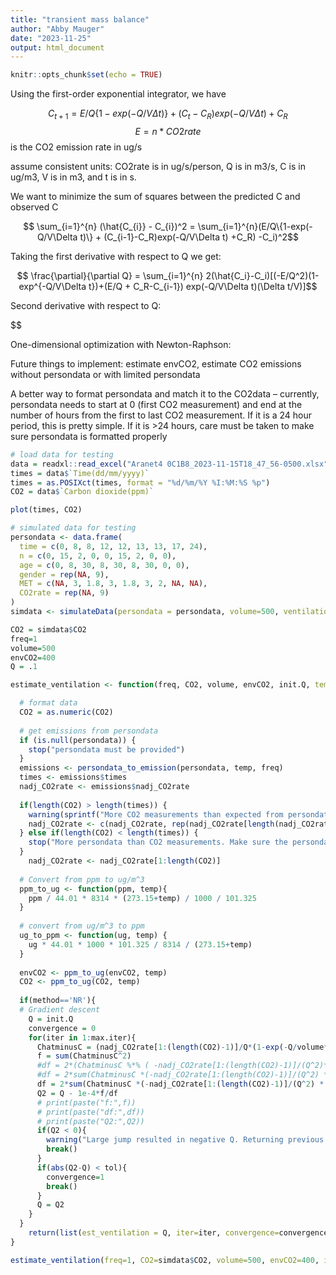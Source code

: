 ```yaml
---
title: "transient mass balance"
author: "Abby Mauger"
date: "2023-11-25"
output: html_document
---
```


```r
knitr::opts_chunk$set(echo = TRUE)
```

Using the first-order exponential integrator, we have

$$ C_{t+1} = E/Q\{1-exp(-Q/V\Delta t)\} + (C_{t}-C_R)exp(-Q/V\Delta t) +C_R $$
$$ E = n * CO2rate $$ is the CO2 emission rate in ug/s

assume consistent units: CO2rate is in ug/s/person, Q is in m3/s, C is in ug/m3, V is in m3, and t is in s.

We want to minimize the sum of squares between the predicted C and observed C

$$ \sum_{i=1}^{n} (\hat{C_{i}} - C_{i})^2 = \sum_{i=1}^{n}(E/Q\{1-exp(-Q/V\Delta t)\} + (C_{i-1}-C_R)exp(-Q/V\Delta t) +C_R) -C_i)^2$$

Taking the first derivative with respect to Q we get:

$$ \frac{\partial}{\partial Q} = \sum_{i=1}^{n} 2(\hat{C_i}-C_i)[(-E/Q^2)(1-exp^{-Q/V\Delta t})+(E/Q + C_R-C_{i-1})
exp(-Q/V\Delta t)(\Delta t/V)]$$


Second derivative with respect to Q:

$$


One-dimensional optimization with Newton-Raphson:

Future things to implement: estimate envCO2, estimate CO2 emissions without persondata or with limited persondata

A better way to format persondata and match it to the CO2data
-- currently, persondata needs to start at 0 (first CO2 measurement) and end at the number of hours from the first to last CO2 measurement. If it is a 24 hour period, this is pretty simple. If it is >24 hours, care must be taken to make sure persondata is formatted properly

```r
# load data for testing
data = readxl::read_excel("Aranet4 0C1B8_2023-11-15T18_47_56-0500.xlsx")
times = data$`Time(dd/mm/yyyy)`
times = as.POSIXct(times, format = "%d/%m/%Y %I:%M:%S %p")
CO2 = data$`Carbon dioxide(ppm)`

plot(times, CO2)

# simulated data for testing
persondata <- data.frame(
  time = c(0, 8, 8, 12, 12, 13, 13, 17, 24),
  n = c(0, 15, 2, 0, 0, 15, 2, 0, 0),
  age = c(0, 8, 30, 8, 30, 8, 30, 0, 0),
  gender = rep(NA, 9),
  MET = c(NA, 3, 1.8, 3, 1.8, 3, 2, NA, NA),
  CO2rate = rep(NA, 9)
) 
simdata <- simulateData(persondata = persondata, volume=500, ventilation_rate = 2, CO2var = 0.01, method='Exponential')

CO2 = simdata$CO2
freq=1
volume=500
envCO2=400
Q = .1
```

```r
estimate_ventilation <- function(freq, CO2, volume, envCO2, init.Q, temp=25, persondata, method='NR', max.iter=1000, tol=1e-6) {

  # format data
  CO2 = as.numeric(CO2)
  
  # get emissions from persondata
  if (is.null(persondata)) {
    stop("persondata must be provided")
  }
  emissions <- persondata_to_emission(persondata, temp, freq)
  times <- emissions$times
  nadj_CO2rate <- emissions$nadj_CO2rate
  
  if(length(CO2) > length(times)) {
    warning(sprintf("More CO2 measurements than expected from persondata. Make sure the persondata starts at 0 and covers the same time period as the CO2 data. Using the last row of persondata for the last %d CO2 measurements", length(CO2) - length(times)))
    nadj_CO2rate <- c(nadj_CO2rate, rep(nadj_CO2rate[length(nadj_CO2rate)], length(CO2) - length(times)))
  } else if(length(CO2) < length(times)) {
    stop("More persondata than CO2 measurements. Make sure the persondata starts at 0 and covers the same time period as the CO2 data. Only using the provided persondata up until the last CO2 measurement")
  }
    nadj_CO2rate <- nadj_CO2rate[1:length(CO2)]
    
  # Convert from ppm to ug/m^3
  ppm_to_ug <- function(ppm, temp){
    ppm / 44.01 * 8314 * (273.15+temp) / 1000 / 101.325
  }
  
  # convert from ug/m^3 to ppm
  ug_to_ppm <- function(ug, temp) {
    ug * 44.01 * 1000 * 101.325 / 8314 / (273.15+temp)
  }
  
  envCO2 <- ppm_to_ug(envCO2, temp)
  CO2 <- ppm_to_ug(CO2, temp)
  
  if(method=='NR'){  
  # Gradient descent
    Q = init.Q
    convergence = 0
    for(iter in 1:max.iter){
      ChatminusC = (nadj_CO2rate[1:(length(CO2)-1)]/Q*(1-exp(-Q/volume*freq))+(CO2[1:(length(CO2)-1)] - envCO2)*exp(-Q/volume*freq) + envCO2 - CO2[2:length(CO2)])
      f = sum(ChatminusC^2)
      #df = 2*(ChatminusC %*% ( -nadj_CO2rate[1:(length(CO2)-1)]/(Q^2)*(1-exp(-Q/volume*freq)) + (nadj_CO2rate[1:(length(CO2)-1)]/Q - CO2[1:(length(CO2)-1)] + envCO2)*exp(-Q/volume*freq)*freq/volume))
      #df = 2*sum(ChatminusC *(-nadj_CO2rate[1:(length(CO2)-1)]/(Q^2) * (1-exp(-Q/volume * freq)) + exp(-Q / volume * freq) * (freq / volume) * (nadj_CO2rate[1:(length(CO2)-1)] / Q - CO2[1:(length(CO2)-1)] + envCO2)))
      df = 2*sum(ChatminusC *(-nadj_CO2rate[1:(length(CO2)-1)]/(Q^2) * (1-exp(-Q/volume * freq)) + exp(-Q / volume * freq) * (freq / volume) * (nadj_CO2rate[1:(length(CO2)-1)] / Q - CO2[1:(length(CO2)-1)] + envCO2)))
      Q2 = Q - 1e-4*f/df
      # print(paste("f:",f))
      # print(paste("df:",df))
      # print(paste("Q2:",Q2))
      if(Q2 < 0){
        warning("Large jump resulted in negative Q. Returning previous Q")
        break()
      }
      if(abs(Q2-Q) < tol){
        convergence=1
        break()
      }
      Q = Q2
    }
  }
    return(list(est_ventilation = Q, iter=iter, convergence=convergence))
}

estimate_ventilation(freq=1, CO2=simdata$CO2, volume=500, envCO2=400, init.Q=1, temp=25, persondata=persondata, method='NR', max.iter=10000, tol=1e-8)
```

```r

```
